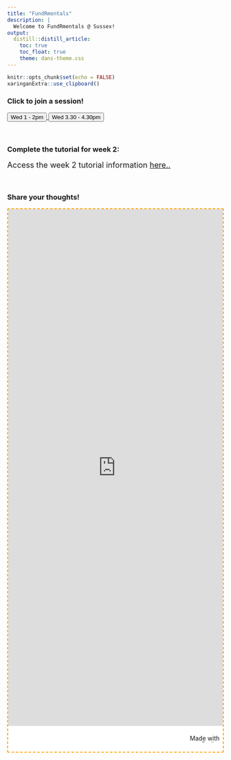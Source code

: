 ```yaml
---
title: "FundRmentals"
description: |
  Welcome to FundRmentals @ Sussex!
output:
  distill::distill_article:
    toc: true
    toc_float: true
    theme: dans-theme.css
---
```


```r
knitr::opts_chunk$set(echo = FALSE)
xaringanExtra::use_clipboard()
```


### Click to join a session! 

<div class="button-box col-lg-12">

<a href="https://universityofsussex.zoom.us/j/91325406386" target=”_blank”>
<button class="button1">Wed 1 - 2pm</button>
</a>
<a href="https://universityofsussex.zoom.us/j/93345799778" target=”_blank”>
<button class="button2">Wed 3.30 - 4.30pm</button>
</a>

</div>

<br>

### Complete the tutorial for week 2:


:::ojtask

<font size="+1">Access the week 2 tutorial information [here..](https://fundrmentals.netlify.app/week_02.html#complete-the-tutorial-for-next-week)</font>

:::





<br>


### Share your thoughts! 



::: {.padlet-embed style="border: dashed 2px orange; rgba(0,0,0,0.1);border-radius:2px;box-sizing:border-box;overflow:hidden;position:relative;width:100%;background:white"}
<p style="padding:0;margin:0">

<iframe src="https://uofsussex.padlet.org/embed/6r6dvmf0zogksalf" frameborder="0" allow="camera;microphone;geolocation" style="width:100%;height:1200px;display:block;padding:0;margin:0">

</iframe>

</p>

::: {style="padding:8px;text-align:right;margin:0;"}
<a href="https://padlet.com?ref=embed" style="padding:0;margin:0;border:none;display:block;line-height:1;height:16px" target="_blank"><img src="https://padlet.net/embeds/made_with_padlet.png" alt="Made with Padlet" width="86" height="16" style="padding:0;margin:0;background:none;border:none;display:inline;box-shadow:none"/></a>
:::
:::





<br>







